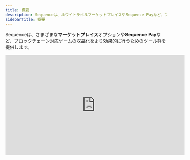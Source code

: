 ```yaml
---
title: 概要
description: Sequenceは、ホワイトラベルマーケットプレイスやSequence Payなど、ブロックチェーン対応ゲームを収益化するためのさまざまなオプションを提供しています。
sidebarTitle: 概要
---
```


Sequenceは、さまざまな**マーケットプレイス**オプションや**Sequence Pay**など、ブロックチェーン対応ゲームの収益化をより効果的に行うためのツール群を提供します。

<Frame>
  <iframe width="560" height="315" src="https://www.youtube.com/embed/iJvANERhppM?si=MD8Jkl2p6-oVJzaY" title="YouTube動画プレーヤー" frameBorder="0" allow="accelerometer; autoplay; clipboard-write; encrypted-media; gyroscope; picture-in-picture; web-share" referrerPolicy="strict-origin-when-cross-origin" allowFullScreen />
</Frame>

## Sequence Pay
Sequence Payは、マルチカレンシー決済、スワップ、オンランプ、トランザクション処理の複雑さを解消し、ブロックチェーンゲームやマーケットプレイス、ローンチパッドなどで活用できます。Web向けSDKでの効率的なUIフローや、Unity・Unreal SDKによるゲームエンジンとの直接統合、さらにSequence Smart Swaps用APIも提供します。
- [Smart Swap](/sdk/web/guides/smart-swaps)を使えば、プレイヤーのウォレット内の通貨を同一チェーン上の別通貨にSequenceでスワップできます。開発者はターゲット通貨を指定するだけで、SequenceがWeb SDKによるUIやフロー、[API](/api-references/infrastructure/overview)一式を含めてすべて処理します。Sequenceウォレットと組み合わせることで、最適な通貨の自動検出やトランザクションの自動バッチ処理が可能となり、UXが大幅に向上します。`approve`や`transfer`の個別トランザクションとはもうお別れです！
- [Sequence Checkout](/sdk/web/guides/checkout)を利用し、一次販売や二次販売のコントラクトでERC721またはERC1155トークンを以下の方法で購入できます：
  - ウォレット内の任意の暗号資産で購入で
  - 他のウォレットからSequenceウォレットへ資金を移動して購入で
  - 地域・チェーン・通貨ごとに最適なプロバイダーを自動判別し、クレジットカードやデビットカードで支払いで
  - ウォレット内の別の暗号資産を自動スワップして購入で
- [On-ramp](/sdk/web/guides/on-ramp)機能で、Transakなどのプロバイダーを利用し、[Unity](/sdk/unity/monetization/onboard-user-funds)、[Unreal](/ja/sdk/unreal/onboard-user-funds)、[Web](/sdk/web/guides/on-ramp)でクレジットカードやデビットカードによる暗号資産購入を実現します。